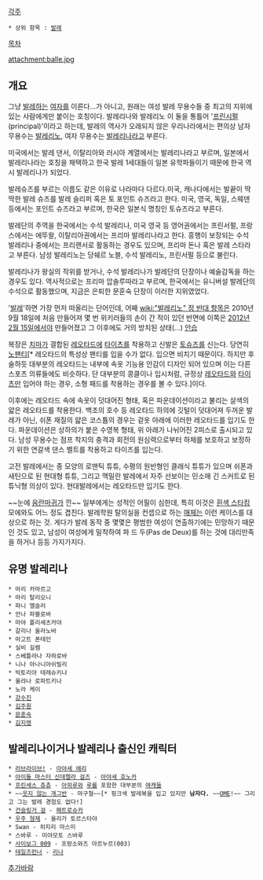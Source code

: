[[각주]]
 * 상위 항목 : [[발레]]
[[목차]]

attachment:balle.jpg

== 개요 ==
그냥 [[발레]]하는 [[여자]]를 이른다…가 아니고, 원래는 여성 발레 무용수들 중 최고의 지위에 있는 사람에게만 붙이는 호칭이다. 발레리나와 발레리노 이 둘을 통틀어 '[[프린시펄]](principal)'이라고 하는데, 발레의 역사가 오래되지 않은 우리나라에서는 편의상 남자 무용수는 [[발레리노]], 여자 무용수는 [[발레리나]]라고 부른다. 

미국에서는 발레 댄서, 이탈리아와 러시아 계열에서는 발레리나라고 부르며, 일본에서 발레리나라는 호칭을 채택하고 한국 발레 1세대들이 일본 유학파들이기 때문에 한국 역시 발레리나가 되었다. 

발레슈즈를 부르는 이름도 같은 이유로 나라마다 다르다.미국, 캐나다에서는 발끝이 딱딱한 발레 슈즈를 발레 슬리퍼 혹은 토 포인트 슈즈라고 한다. 미국, 영국, 독일, 스웨덴 등에서는 포인트 슈즈라고 부르며, 한국은 일본식 명칭인 토슈즈라고 부른다.

발레단의 주역을 한국에서는 수석 발레리나, 미국 영국 등 영어권에서는 프린서펄, 프랑스에서는 에뚜왈, 이탈리아권에서는 프리마 발레리나라고 한다. 흥행이 보장되는 수석 발레리나 중에서는 프리랜서로 활동하는 경우도 있으며, 프리마 돈나 혹은 발레 스타라고 부른다. 남성 발레리노는 당쉐르 노블, 수석 발레리노, 프린서펄 등으로 불린다.

발레리나가 왕실의 작위를 받거나, 수석 발레리나가 발레단의 단장이나 예술감독을 하는 경우도 있다. 역사적으로는 프리마 압솔루따라고 부르며, 한국에서는 유니버설 발레단의 수석으로 활동했으며, 지금은 은퇴한 문훈숙 단장이 이러한 지위였었다.

'[[발레]]'하면 가장 먼저 떠올리는 단어인데, 어째 [[wiki:"발레리노" 정 반대 항목]]은 2010년 9월 18일에 처음 만들어져 몇 번 위키러들의 손이 간 적이 있던 반면에 이쪽은 [[2012년]] [[2월 15일]]에서야 만들어졌고 그 이후에도 거의 방치된 상태(…) [[안습]]

복장은 [[치마]]가 결합된 [[레오타드]]에 [[타이츠]]를 착용하고 신발은 [[토슈즈]]를 신는다. 당연히 [[노팬티]][* 레오타드의 특성상 팬티를 입을 수가 없다. 입으면 비치기 때문이다. 하지만 후술하듯 대부분의 레오타드는 내부에 속옷 기능용 안감이 디자인 되어 있으며 이는 다른 스포츠 의류들에도 비슷하다. 단 대부분의 콩클이나 입시처럼, 규정상 [[레오타드]]와 [[타이츠]]만 입어야 하는 경우, 소형 패드를 착용하는 경우를 볼 수 있다.]이다.

이후에는 레오타드 속에 속옷이 덧대어진 형태, 혹은 파운데이션이라고 불리는 살색의 얇은 레오타드를 착용한다. 백조의 호수 등 레오타드 하의에 깃털이 덧대어져 두꺼운 발레가 아닌, 쉬폰 재질의 얇은 코스튬의 경우는 겉옷 아래에 이러한 레오타드를 입기도 한다. 파운데이션은 상하의가 붙은 수영복 형태, 위 아래가 나뉘어진 2피스로 출시되고 있다. 남성 무용수는 점프 착지의 충격과 회전의 원심력으로부터 하체를 보호하고 보정하기 위한 연갈색 댄스 벨트를 착용하고 타이즈를 입는다.

고전 발레에서는 종 모양의 로맨틱 튜튜, 수평의 원반형인 클래식 튜튜가 있으며 쉬폰과 새틴으로 된 현대형 튜튜, 그리고 맥밀란 발레에서 자주 선보이는 민소매 긴 스커트로 된 튜닉형 의상이 있다. 현대발레에서는 레오타드만 입기도 한다.

~~눈에 [[음란마귀]]가 낀~~ 일부에게는 성적인 어필이 심한데, 특히 이것은 [[흰색 스타킹]] 모에와도 어느 정도 겹친다. 발레학원 탈의실을 컨셉으로 하는 [[야동|매체]]는 이런 케이스를 대상으로 하는 것. 게다가 발레 동작 중 몇몇은 평범한 여성이 연출하기에는 민망하기 때문인 것도 있고, 남성이 여성에게 밀착하여 파 드 두(Pas de Deux)를 하는 것에 대리만족을 하거나 등등 가지가지다.

== 유명 발레리나 ==
 * 마리 카마르고
 * 마리 탈리오니
 * 파니 앨슬러
 * 안나 파블로바
 * 마야 플리세츠카야
 * 갈리나 울라노바
 * 마고트 폰테인
 * 실비 길렘
 * 스베틀라나 자하로바
 * 니나 아나니아쉬빌리
 * 빅토리아 테레슈키나
 * 울랴나 로파트키나
 * 노라 케이
 * [[강수진]]
 * [[김주원]]
 * [[문훈숙]]
 * [[김지영]]
== 발레리나이거나 발레리나 출신인 캐릭터 ==
 * [[러브라이브!]] - [[아야세 에리]] 
 * [[아이돌 마스터 신데렐라 걸즈]] - [[아야세 호노카]]
 * [[프린세스 츄츄]] - [[아히루]]와 [[루(프린세스 츄츄)|루]]를 포함한 대부분의 [[여캐]]들
 * ~~[[웃지 않는 개그반]] - 마구철~~[* 핑크색 발레복을 입고 있지만 '''남자다.''' ~~[[OME]]!~~ 그리고 그는 발레 경험도 없다!]
 * [[건슬링거 걸]] - [[페트로슈카]]
 * [[우주 형제]] - 올리가 토르스타야
 * Swan - 히지리 마스미
 * 스바루 - 미야모토 스바루
 * [[사이보그 009]] - 프랑소와즈 아르누르(003)
 * [[테일즈런너]] - [[리나]]
[[추가바람]]
